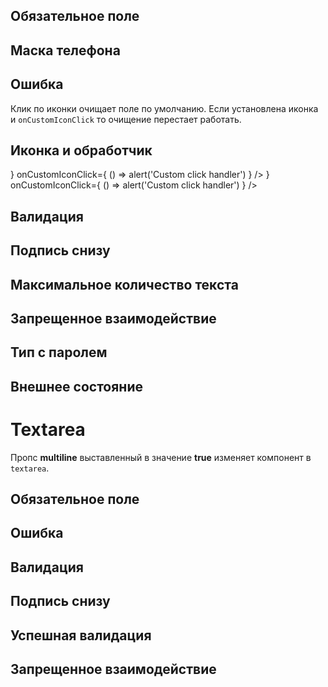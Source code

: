

<Playground>
    <TextFieldWrapper>
        <TextField name="name" />
    </TextFieldWrapper>
</Playground>

## Обязательное поле

<Playground>
    <TextFieldWrapper>
        <TextField name="name" required label="Телефон" />
    </TextFieldWrapper>
</Playground>

## Маска телефона

<Playground>
    <TextFieldWrapper>
        <TextField
            placeholder="+7 (999) 999-99-99"
            mask="+7 (999) 999-99-99"
            maskchar="_"
            label="Телефон"
            id="2"
            inputMode="numeric"
            classes={{input: 'parent__inputClass'}}
        />
    </TextFieldWrapper>
</Playground>

## Ошибка
Клик по иконки очищает поле по умолчанию. Если установлена иконка и `onCustomIconClick` то очищение перестает работать.

<Playground>
    <TextFieldWrapper>
        <TextField
            verification="error"
            noticeText="Name is required"
        />
    </TextFieldWrapper>
</Playground>

## Иконка и обработчик
<Playground>
    <TextFieldWrapper width={550}>
        <TextField
            verification="error"
            noticeText="Error notice"
            customIcon={ <CustomIcon style={{width: "32", height: "32", display: "block", userSelect: "none", fill: "#000000"}} /> }
            onCustomIconClick={ () => alert('Custom click handler') }
        />
        <TextField
            customIcon={ <CustomIcon style={{width: "32", height: "32", display: "block", userSelect: "none", fill: "#000000"}} /> }
            onCustomIconClick={ () => alert('Custom click handler') }
        />
     </TextFieldWrapper>
</Playground>

## Валидация

<Playground>
    <TextFieldWrapper>
        <TextField verification="valid" noticeText="You can write that field value is correct"/>
    </TextFieldWrapper>
</Playground>

## Подпись снизу

<Playground>
    <TextFieldWrapper>
        <TextField noticeText="Comment" />
    </TextFieldWrapper>
</Playground>

## Максимальное количество текста

<Playground>
    <TextFieldWrapper>
        <TextField maxLength={10} />
    </TextFieldWrapper>
</Playground>

## Запрещенное взаимодействие

<Playground>
    <TextFieldWrapper>
        <TextField disabled={true} />
    </TextFieldWrapper>
</Playground>

## Тип с паролем

<Playground>
    <TextFieldWrapper>
        <TextField name="name" placeholder="password" type="password" />
    </TextFieldWrapper>
</Playground>

## Внешнее состояние

<Playground>
    <TextFieldWrapper>
        <TextField value='initial value' />
    </TextFieldWrapper>
</Playground>

##
# Textarea
Пропс **multiline** выставленный в значение **true** изменяет компонент в `textarea`.

<Playground>
    <TextFieldWrapper>
        <TextField name="name" multiline placeholder="Multiline"/>
    </TextFieldWrapper>
</Playground>

## Обязательное поле

<Playground>
    <TextFieldWrapper>
        <TextField
            label="Required field"
            multiline
            required
            classes={{input: 'parent__inputClass'}}
        />
    </TextFieldWrapper>
</Playground>

## Ошибка

<Playground>
    <TextFieldWrapper>
        <TextField
            label="Notice"
            id="1"
            verification="error"
            noticeText="Name is required"
            multiline
        />
    </TextFieldWrapper>
</Playground>

## Валидация

<Playground>
    <TextFieldWrapper>
        <TextField
            verification="valid"
            multiline
        />
    </TextFieldWrapper>
</Playground>

## Подпись снизу

<Playground>
    <TextFieldWrapper>
        <TextField
            noticeText="Comment"
            multiline
        />
    </TextFieldWrapper>
</Playground>

## Успешная валидация

<Playground>
    <TextFieldWrapper>
        <TextField
            verification="valid"
            noticeText="Field passed validation"
            multiline
        />
    </TextFieldWrapper>
</Playground>

## Запрещенное взаимодействие

<Playground>
    <TextFieldWrapper>
        <TextField
            disabled
            multiline
        />
    </TextFieldWrapper>
</Playground>
